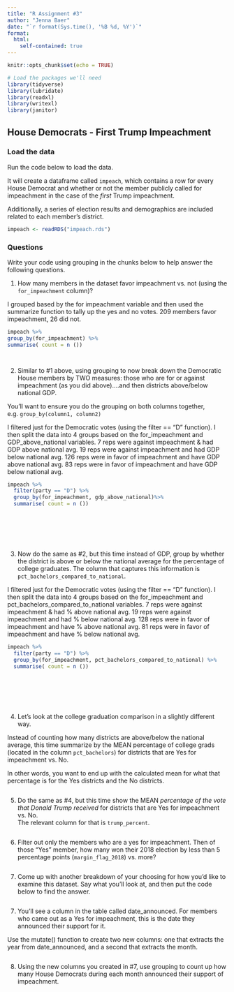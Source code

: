 ```yaml
---
title: "R Assignment #3"
author: "Jenna Baer"
date: "`r format(Sys.time(), '%B %d, %Y')`"
format:
  html:
    self-contained: true
---
```


```r
knitr::opts_chunk$set(echo = TRUE)

# Load the packages we'll need
library(tidyverse)
library(lubridate)
library(readxl)
library(writexl)
library(janitor)

```

## House Democrats - First Trump Impeachment

### Load the data

Run the code below to load the data.

It will create a dataframe called `impeach`, which contains a row for every House Democrat and whether or not the member publicly called for impeachment in the case of the *first* Trump impeachment.

Additionally, a series of election results and demographics are included related to each member's district.

```r

impeach <- readRDS("impeach.rds")


```

### Questions

Write your code using grouping in the chunks below to help answer the following questions.

1)  How many members in the dataset favor impeachment vs. not (using the `for_impeachment` column)?

I grouped based by the for impeachment variable and then used the summarize function to tally up the yes and no votes. 209 members favor impeachment, 26 did not.

```r

impeach %>%
group_by(for_impeachment) %>%
summarise( count = n ())




```

2)  Similar to #1 above, using grouping to now break down the Democratic House members by TWO measures: those who are for or against impeachment (as you did above)....and then districts above/below national GDP.  
  
You'll want to ensure you do the grouping on both columns together, e.g. `group_by(column1, column2)`

I filtered just for the Democratic votes (using the filter == "D" function). I then split the data into 4 groups based on the for_impeachment and GDP_above_national variables. 7 reps were against impeachment & had GDP above national avg. 19 reps were against impeachment and had GDP below national avg. 126 reps were in favor of impeachment and have GDP above national avg. 83 reps were in favor of impeachment and have GDP below national avg.
```r

impeach %>%
  filter(party == "D") %>%
  group_by(for_impeachment, gdp_above_national)%>%
  summarise( count = n ())








```

3)  Now do the same as #2, but this time instead of GDP, group by whether the district is above or below the national average for the percentage of college graduates. The column that captures this information is `pct_bachelors_compared_to_national`.

I filtered just for the Democratic votes (using the filter == "D" function). I then split the data into 4 groups based on the for_impeachment and pct_bachelors_compared_to_national variables. 7 reps were against impeachment & had % above national avg. 19 reps were against impeachment and had % below national avg. 128 reps were in favor of impeachment and have % above national avg. 81 reps were in favor of impeachment and have % below national avg. 

```r

impeach %>%
  filter(party == "D") %>%
  group_by(for_impeachment, pct_bachelors_compared_to_national) %>%
  summarise( count = n ())








```

4)  Let's look at the college graduation comparison in a slightly different way.  
  
Instead of counting how many districts are above/below the national average, this time summarize by the MEAN percentage of college grads (located in the column `pct_bachelors`) for districts that are Yes for impeachment vs. No.  
  
In other words, you want to end up with the calculated mean for what that percentage is for the Yes districts and the No districts.

```r









```

5)  Do the same as #4, but this time show the MEAN *percentage of the vote that Donald Trump received* for districts that are Yes for impeachment vs. No.  
The relevant column for that is `trump_percent`.

```r










```

6)  Filter out only the members who are a yes for impeachment. Then of those "Yes" member, how many won their 2018 election by less than 5 percentage points (`margin_flag_2018`) vs. more?

```r

  







```

7)  Come up with another breakdown of your choosing for how you'd like to examine this dataset. Say what you'll look at, and then put the code below to find the answer.

```r

  







```

7)  You'll see a column in the table called date_announced. For members who came out as a Yes for impeachment, this is the date they announced their support for it.  
  
Use the mutate() function to create two new columns: one that extracts the year from date_announced, and a second that extracts the month.

```r

  







```

8) Using the new columns you created in #7, use grouping to count up how many House Democrats during each month announced their support of impeachment.

```r

  







```



